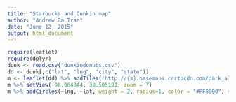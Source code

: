 ```yaml
---
title: "Starbucks and Dunkin map"
author: "Andrew Ba Tran"
date: "June 12, 2015"
output: html_document
---
```


```r
require(leaflet)
require(dplyr)
dunk <- read.csv("dunkindonuts.csv")
dd <- dunk[,c("lat", "lng", "city", "state")]
m <- leaflet(dd) %>% addTiles('http://{s}.basemaps.cartocdn.com/dark_all/{z}/{x}/{y}.png') 
m %>% setView(-98.964844, 38.505191, zoom = 7)
m %>% addCircles(~lng, ~lat, weight = 2, radius=1, color = "#FF8000", stroke = FALSE, fillOpacity = 0.5) %>% setView(-72.007654, 42.751062, zoom = 7)

```
